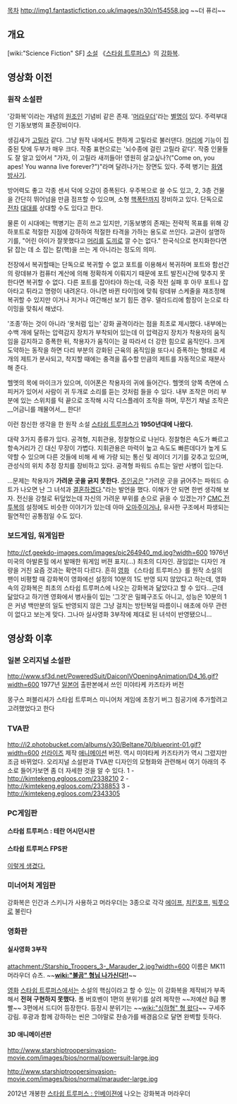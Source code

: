 [[목차]]
http://img1.fantasticfiction.co.uk/images/n30/n154558.jpg
~~더 퓨리~~

== 개요 ==
[wiki:"Science Fiction" SF] [[소설]] 《[[스타쉽 트루퍼스]]》의 [[강화복]].

== 영상화 이전 ==
=== 원작 소설판 ===
'강화복'이라는 개념의 [[원조]]인 기념비 같은 존재. '[[머라우더]]'라는 [[별명]]이 있다. 주력부대인 기동보병의 표준장비이다. 

생김새가 [[고릴라]] 같다. 그냥 원작 내에서도 편하게 고릴라로 불러댄다. [[머리]]에 기능이 집중된 탓에 두부가 매우 크다. 작중 표현으로는 '뇌수종에 걸린 고릴라 같다'. 작중 인물들도 잘 알고 있어서 "가자, 이 고릴라 새끼들아! 영원히 살고싶나?("Come on, you apes! You wanna live forever?")"라며 달려나가는 장면도 있다. 주력 병기는 [[화염 방사기]].

방어력도 좋고 각종 센서 덕에 오감이 증폭된다. 우주복으로 쓸 수도 있고, 2, 3층 건물을 간단히 뛰어넘을 만큼 점프할 수 있으며, 소형 [[핵폭탄]]까지 장비하고 있다. 단독으로 [[전차]] [[대대]]를 상대할 수도 있다고 한다.

물론 이 시대에는 핵병기는 흔히 쓰고 있지만, 기동보병의 존재는 전략적 목표를 위해 강하포트로 적절한 지점에 강하하여 적절한 타격을 가하는 용도로 쓰인다. 교관이 설명하기를, "어린 아이가 잘못했다고 [[머리]]를 [[도끼]]로 깔 수는 없다." 한국식으로 현지화한다면 닭 잡는 데 소 잡는 칼(핵)을 쓰는 게 아니라는 정도의 의미.

전장에서 복귀할때는 단독으로 복귀할 수 없고 포트를 이용해서 복귀하며 포트와 함선간의 랑데뷰가 컴퓨터 계산에 의해 정확하게 이뤄지기 때문에 포트 발진시간에 맞추지 못한다면 복귀할 수 없다. 다른 포트를 잡아타야 하는데, 극중 작전 실패 후 아무 포트나 잡아타고 튀라고 명령이 내려온다. 아니면 바뀐 타이밍에 맞춰 랑데뷰 스케줄을 재조정해 복귀할 수 있지만 이거나 저거나 여간해선 보기 힘든 경우. 델라드리에 함장이 눈으로 타이밍을 맞춰서 해냈다.

'조종'하는 것이 아니라 '옷처럼 입는' 강화 골격이라는 점을 최초로 제시했다. 내부에는 수백 개에 달하는 압력감지 장치가 부착되어 있는데 이 압력감지 장치가 착용자의 움직임을 감지하고 증폭한 뒤, 착용자가 움직이는 걸 따라서 더 강한 힘으로 움직인다. 크게 도약하는 동작을 하면 다리 부분의 강화된 근육의 움직임을 또다시 증폭하는 형태로 세 개의 제트가 분사되고, 착지할 때에는 충격을 흡수할 만큼의 제트를 자동적으로 재분사 해 준다. 

헬멧의 목에 마이크가 있으며, 이어폰은 착용자의 귀에 들어간다. 헬멧의 양쪽 측면에 스피커가 있어서 사람이 귀 두개로 소리를 듣는 것처럼 들을 수 있다. 내부 조작은 머리 부분에 있는 스위치를 턱 끝으로 조작해 시각 디스플레이 조작을 하며, 무전기 채널 조작은 __어금니를 깨물어서__ 한다! 

이런 참신한 생각을 한 원작 소설 [[스타쉽 트루퍼스]]가 '''1950년대에 나왔다.'''

대략 3가지 종류가 있다. 공격형, 지휘관용, 정찰형으로 나뉜다. 정찰형은 속도가 빠르고 항속거리가 긴 대신 무장이 가볍다. 지휘관용은 마력이 높고 속도도 빠른데다가 높게 도약할 수 있으며 다른 것들에 비해 세 배 가량 되는 통신 및 레이더 기기를 갖추고 있으며, 관성식의 위치 추정 장치를 장비하고 있다. 공격형 파워드 슈트는 일반 사병이 입는다.

…문제는 착용자가 '''가려운 곳을 긁지 못한다.''' [[주인공]]은 "가려운 곳을 긁어주는 파워드 슈트가 나오면 난 그 녀석과 [[결혼]]하겠다."라는 발언을 했다. 이해가 안 되면 한번 생각해 보자. 전신을 강철로 뒤덮었는데 자신의 가려운 부위를 손으로 긁을 수 있겠는가? [[CMC 전투복]]의 설정에도 비슷한 이야기가 있는데 아마 [[오마주]]이거나, 유사한 구조에서 파생되는 필연적인 공통점일 수도 있다.
=== 보드게임, 워게임판 ===
http://cf.geekdo-images.com/images/pic264940_md.jpg?width=600
1976년 미국의 아발론힐 에서 발매한 워게임 버젼 표지(...)
최초의 디자인. 끊임없는 디자인 개량을 거친 요즘 것과는 확연히 다르다. 흔히 [[영화]] 《스타쉽 트루퍼스》를 원작 소설의 팬이 비평할 때 강화복이 영화에선 설정의 10분의 1도 반영 되지 않았다고 하는데, 영화 속의 강화복은 최초의 스타쉽 트루퍼스에 나오는 강화복과 닮았다고 할 수 있다...근데 닮았다고 하기엔 영화에서 병사들이 입는 '그것'은 밀폐구조도 아니고, 성능은 10분의 1은 커녕 백만분의 일도 반영되지 않은 그냥 걸치는 방탄복일 따름이니 애초에 아무 관련이 없다고 보는게 맞다. 그나마 실사영화 3부작에 제대로 된 녀석이 반영됐으니...

== 영상화 이후 ==
=== 일본 오리지널 소설판 ===
http://www.sf3d.net/PoweredSuit/DaiconIVOpeningAnimation/D4_16.gif?width=600
1977년 [[일본어]] 출판본에서 쓰인 미야타케 카즈타카 버전

몽구스 퍼블리셔가 스타쉽 트루퍼스 미니어처 게임에 초창기 버그 침공기에 추가할려고 고려했었다고 한다

=== TVA판 ===
http://i2.photobucket.com/albums/y30/Beltane70/blueprint-01.gif?width=600
[[선라이즈]] 제작 [[애니메이션]] 버전. 역시 미야타케 카즈타카가 역시 그렸지만 조금 바뀌었다. 
오리지널 소설판과 TVA판 디자인의 모형화와 관련해서 여기 아래의 주소로 들어가보면 좀 더 자세한 것을 알 수 있다. 
1 - http://kimtekeng.egloos.com/2338210
2 - http://kimtekeng.egloos.com/2338853
3 - http://kimtekeng.egloos.com/2343305

=== PC게임판 ===
==== 스타쉽 트루퍼스 : 테란 어시던시판 ====

==== 스타쉽 트루퍼스 FPS판 ====

[http://vignette2.wikia.nocookie.net/starshiptroopers/images/3/3a/Marauder_Spooky.png/revision/latest?cb=20120611015627|대략 이렇게 생겼다.]
=== 미너어처 게임판 ===
강화복은 인간과 스키니가 사용하고 머라우더는 3종으로 각각 [[에이프]], [[치킨호프]], [[빅풋]]으로 불린다

=== 영화판 ===
==== 실사영화 3부작 ====
attachment:/Starship_Troopers_3-_Marauder_2.jpg?width=600
이름은 MK11 머라우더 슈츠. ~~'''[[wiki:"불곰" 형님 나가신다!!]]'''~~

[[영화]] [[스타쉽 트루퍼스]]에서는 소설의 핵심이라고 할 수 있는 이 강화복을 제작비가 부족해서 '''전혀 구현하지 못했다.''' 
폴 버호벤이 1편의 분위기를 살려 제작한 ~~저예산 B급 뽕빨~~ 3편에서 드디어 등장한다. 등장시 분위기는 ~~[[wiki:"싱하형" 형 왔다]]~~ 구세주 강림. 후광과 함께 강하하는 씬은 그야말로 찬송가를 배경음으로 달면 완벽할 듯하다.

==== 3D 애니메이션판 ====
http://www.starshiptroopersinvasion-movie.com/images/bios/normal/powersuit-large.jpg

http://www.starshiptroopersinvasion-movie.com/images/bios/normal/marauder-large.jpg

2012년 개봉한 [[스타쉽 트루퍼스 : 인베이젼]]에 나오는 강화복과 머라우더
